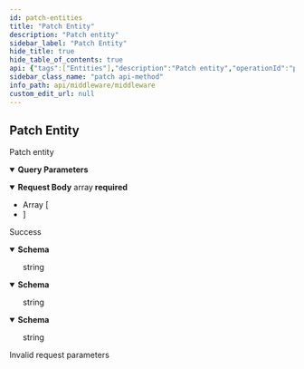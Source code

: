 ```yaml
---
id: patch-entities
title: "Patch Entity"
description: "Patch entity"
sidebar_label: "Patch Entity"
hide_title: true
hide_table_of_contents: true
api: {"tags":["Entities"],"description":"Patch entity","operationId":"patchEntities","parameters":[{"name":"id","in":"query","description":"Entity id.","required":true,"schema":{"type":"string","format":"uri"}}],"requestBody":{"content":{"application/json-patch+json":{"schema":{"type":"array","description":"The entity request, containing the actual semantic data.","items":{"type":"object","properties":{"op":{"type":"string","description":"The patch operation, example `add`.","enum":["add","remove","replace","move","copy","test","add","remove","replace"]},"path":{"type":"string","description":"The property to apply the operation, JSONPath formatted (leading slash) on, e.g. `/https://schema.org/image (note the leading slash)."},"value":{"type":"string"}},"title":"EntityPatchRequest"}}}},"required":true},"responses":{"200":{"description":"Success","content":{"application/ld+json":{"schema":{"type":"string"}},"application/rdf+xml":{"schema":{"type":"string"}},"text/turtle":{"schema":{"type":"string"}}}},"412":{"description":"Invalid request parameters"}},"security":[{"ApiKey":[]}],"method":"patch","path":"/entities","servers":[{"url":"https://api.wordlift.io"}],"securitySchemes":{"ApiKey":{"type":"apiKey","description":"`Key {your key}`","name":"Authorization","in":"header"}},"jsonRequestBodyExample":[{"op":"add","path":"string","value":"string"}],"info":{"title":"Middleware","description":"Knowledge Graph data management.","termsOfService":"https://wordlift.io/terms-of-service/","contact":{"name":"WordLift","url":"https://wordlift.io","email":"hello@wordlift.io"},"license":{"name":"(c) copyright 2022-present WordLift","url":"https://wordlift.io"},"version":"1.0"},"postman":{"name":"Patch Entity","description":{"content":"Patch entity","type":"text/plain"},"url":{"path":["entities"],"host":["{{baseUrl}}"],"query":[{"disabled":false,"description":{"content":"(Required) Entity id.","type":"text/plain"},"key":"id","value":""}],"variable":[]},"header":[{"key":"Content-Type","value":"application/json-patch+json"},{"key":"Accept","value":"application/ld+json"}],"method":"PATCH","body":{"mode":"raw","raw":"\"\"","options":{"raw":{"language":"json"}}},"auth":{"type":"apikey","apikey":[{"type":"any","value":"Authorization","key":"key"},{"type":"any","value":"<API Key>","key":"value"},{"type":"any","value":"header","key":"in"}]}}}
sidebar_class_name: "patch api-method"
info_path: api/middleware/middleware
custom_edit_url: null
---
```



## Patch Entity



Patch entity

<details style={{"marginBottom":"1rem"}} data-collapsed={false} open={true}><summary style={{}}><strong>Query Parameters</strong></summary><div><ul><ParamsItem className={"paramsItem"} param={{"name":"id","in":"query","description":"Entity id.","required":true,"schema":{"type":"string","format":"uri"}}}></ParamsItem></ul></div></details><MimeTabs><TabItem label={"application/json-patch+json"} value={"application/json-patch+json-schema"}><details style={{}} data-collapsed={false} open={true}><summary style={{"textAlign":"left"}}><strong>Request Body</strong><span style={{"opacity":"0.6"}}> array</span><strong style={{"fontSize":"var(--ifm-code-font-size)","color":"var(--openapi-required)"}}> required</strong></summary><div style={{"textAlign":"left","marginLeft":"1rem"}}></div><ul style={{"marginLeft":"1rem"}}><li><div style={{"fontSize":"var(--ifm-code-font-size)","opacity":"0.6","marginLeft":"-.5rem","paddingBottom":".5rem"}}>Array [</div></li><SchemaItem collapsible={false} name={"op"} required={false} schemaName={"string"} qualifierMessage={"**Possible values:** [`add`, `remove`, `replace`, `move`, `copy`, `test`, `add`, `remove`, `replace`]"} schema={{"type":"string","description":"The patch operation, example `add`.","enum":["add","remove","replace","move","copy","test","add","remove","replace"]}}></SchemaItem><SchemaItem collapsible={false} name={"path"} required={false} schemaName={"string"} qualifierMessage={undefined} schema={{"type":"string","description":"The property to apply the operation, JSONPath formatted (leading slash) on, e.g. `/https://schema.org/image (note the leading slash)."}}></SchemaItem><SchemaItem collapsible={false} name={"value"} required={false} schemaName={"string"} qualifierMessage={undefined} schema={{"type":"string"}}></SchemaItem><li><div style={{"fontSize":"var(--ifm-code-font-size)","opacity":"0.6","marginLeft":"-.5rem"}}>]</div></li></ul></details></TabItem></MimeTabs><div><ApiTabs><TabItem label={"200"} value={"200"}><div>

Success

</div><div><MimeTabs schemaType={"response"}><TabItem label={"application/ld+json"} value={"application/ld+json"}><SchemaTabs><TabItem label={"Schema"} value={"Schema"}><details style={{}} data-collapsed={false} open={true}><summary style={{"textAlign":"left"}}><strong>Schema</strong></summary><div style={{"textAlign":"left","marginLeft":"1rem"}}></div><ul style={{"marginLeft":"1rem"}}><div style={{"marginTop":".5rem","marginBottom":".5rem","marginLeft":"1rem"}}>

string

</div></ul></details></TabItem></SchemaTabs></TabItem><TabItem label={"application/rdf+xml"} value={"application/rdf+xml"}><SchemaTabs><TabItem label={"Schema"} value={"Schema"}><details style={{}} data-collapsed={false} open={true}><summary style={{"textAlign":"left"}}><strong>Schema</strong></summary><div style={{"textAlign":"left","marginLeft":"1rem"}}></div><ul style={{"marginLeft":"1rem"}}><div style={{"marginTop":".5rem","marginBottom":".5rem","marginLeft":"1rem"}}>

string

</div></ul></details></TabItem></SchemaTabs></TabItem><TabItem label={"text/turtle"} value={"text/turtle"}><SchemaTabs><TabItem label={"Schema"} value={"Schema"}><details style={{}} data-collapsed={false} open={true}><summary style={{"textAlign":"left"}}><strong>Schema</strong></summary><div style={{"textAlign":"left","marginLeft":"1rem"}}></div><ul style={{"marginLeft":"1rem"}}><div style={{"marginTop":".5rem","marginBottom":".5rem","marginLeft":"1rem"}}>

string

</div></ul></details></TabItem></SchemaTabs></TabItem></MimeTabs></div></TabItem><TabItem label={"412"} value={"412"}><div>

Invalid request parameters

</div><div></div></TabItem></ApiTabs></div>
      